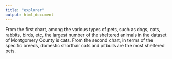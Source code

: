 ```yaml
---
title: "explorer"
output: html_document
---
```

From the first chart, among the various types of pets, such as dogs, cats,
rabbits, birds, etc, the largest number of the sheltered animals in the dataset
of Montgomery County is cats.
From the second chart, in terms of the specific breeds, domestic shorthair cats and pitbulls are the most sheltered pets. 